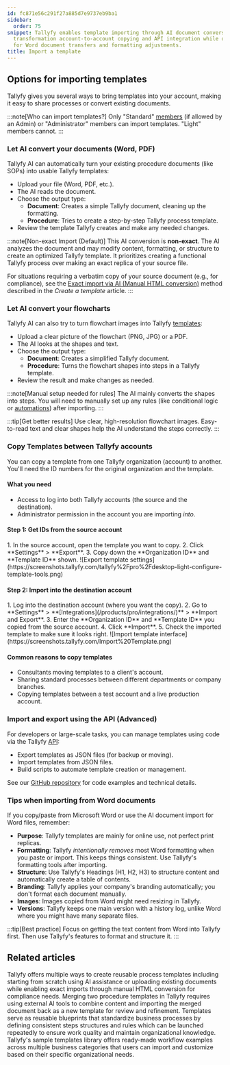```yaml
---
id: fc871e56c291f27a885d7e9737eb9ba1
sidebar:
  order: 75
snippet: Tallyfy enables template importing through AI document conversion flowchart
  transformation account-to-account copying and API integration while offering guidance
  for Word document transfers and formatting adjustments.
title: Import a template
---
```



## Options for importing templates

Tallyfy gives you several ways to bring templates into your account, making it easy to share processes or convert existing documents.

:::note[Who can import templates?]
Only "Standard" [members](/products/pro/documenting/members/) (if allowed by an Admin) or "Administrator" members can import templates. "Light" members cannot.
:::

### Let AI convert your documents (Word, PDF)

Tallyfy AI can automatically turn your existing procedure documents (like SOPs) into usable Tallyfy templates:

- Upload your file (Word, PDF, etc.).
- The AI reads the document.
- Choose the output type:
  - **Document**: Creates a simple Tallyfy document, cleaning up the formatting.
  - **Procedure**: Tries to create a step-by-step Tallyfy process template.
- Review the template Tallyfy creates and make any needed changes.

:::note[Non-exact Import (Default)]
This AI conversion is **non-exact**. The AI analyzes the document and may modify content, formatting, or structure to create an optimized Tallyfy template. It prioritizes creating a functional Tallyfy process over making an exact replica of your source file.

For situations requiring a verbatim copy of your source document (e.g., for compliance), see the [Exact import via AI (Manual HTML conversion)](/products/pro/documenting/templates/create-template/#exact-import-via-ai-manual-html-conversion) method described in the *Create a template* article.
:::

### Let AI convert your flowcharts

Tallyfy AI can also try to turn flowchart images into Tallyfy [templates](/products/pro/documenting/templates/):

- Upload a clear picture of the flowchart (PNG, JPG) or a PDF.
- The AI looks at the shapes and text.
- Choose the output type:
  - **Document**: Creates a simplified Tallyfy document.
  - **Procedure**: Turns the flowchart shapes into steps in a Tallyfy template.
- Review the result and make changes as needed.

:::note[Manual setup needed for rules]
The AI mainly converts the shapes into steps. You will need to manually set up any rules (like conditional logic or [automations](/products/pro/documenting/templates/automations/)) after importing.
:::

:::tip[Get better results]
Use clear, high-resolution flowchart images. Easy-to-read text and clear shapes help the AI understand the steps correctly.
:::

### Copy Templates between Tallyfy accounts

You can copy a template from one Tallyfy organization (account) to another. You'll need the ID numbers for the original organization and the template.

#### What you need
- Access to log into both Tallyfy accounts (the source and the destination).
- Administrator permission in the account you are importing *into*.

#### Step 1: Get IDs from the source account
<Steps>
1. In the source account, open the template you want to copy.
2. Click **Settings** > **Export**.
3. Copy down the **Organization ID** and **Template ID** shown.
   ![Export template settings](https://screenshots.tallyfy.com/tallyfy%2Fpro%2Fdesktop-light-configure-template-tools.png)
</Steps>

#### Step 2: Import into the destination account
<Steps>
1. Log into the destination account (where you want the copy).
2. Go to **Settings** > **[Integrations](/products/pro/integrations/)** > **Import and Export**.
3. Enter the **Organization ID** and **Template ID** you copied from the source account.
4. Click **Import**.
5. Check the imported template to make sure it looks right.
   ![Import template interface](https://screenshots.tallyfy.com/Import%20Template.png)
</Steps>

#### Common reasons to copy templates
- Consultants moving templates to a client's account.
- Sharing standard processes between different departments or company branches.
- Copying templates between a test account and a live production account.

### Import and export using the API (Advanced)

For developers or large-scale tasks, you can manage templates using code via the Tallyfy [API](/products/pro/integrations/open-api/):

- Export templates as JSON files (for backup or moving).
- Import templates from JSON files.
- Build scripts to automate template creation or management.

See our [GitHub repository](https://github.com/tallyfy/api-support/) for code examples and technical details.

### Tips when importing from Word documents

If you copy/paste from Microsoft Word or use the AI document import for Word files, remember:

- **Purpose**: Tallyfy templates are mainly for online use, not perfect print replicas.
- **Formatting**: Tallyfy *intentionally removes* most Word formatting when you paste or import. This keeps things consistent. Use Tallyfy's formatting tools after importing.
- **Structure**: Use Tallyfy's Headings (H1, H2, H3) to structure content and automatically create a table of contents.
- **Branding**: Tallyfy applies your company's branding automatically; you don't format each document manually.
- **Images**: Images copied from Word might need resizing in Tallyfy.
- **Versions**: Tallyfy keeps one main version with a history log, unlike Word where you might have many separate files.

:::tip[Best practice]
Focus on getting the text content from Word into Tallyfy first. Then use Tallyfy's features to format and structure it.
:::


## Related articles
<CardGrid>
<LinkTitleCard header="<b>Templates > Create a template</b>" href="/products/pro/documenting/templates/create-template/" > Tallyfy offers multiple ways to create reusable process templates including starting from scratch using AI assistance or uploading existing documents while enabling exact imports through manual HTML conversion for compliance needs. </LinkTitleCard>
<LinkTitleCard header="<b>How To > How to merge two process templates into one</b>" href="/products/pro/tutorials/how-to/how-to-merge-two-process-templates/" > Merging two procedure templates in Tallyfy requires using external AI tools to combine content and importing the merged document back as a new template for review and refinement. </LinkTitleCard>
<LinkTitleCard header="<b>Documenting > Templates</b>" href="/products/pro/documenting/templates/" > Templates serve as reusable blueprints that standardize business processes by defining consistent steps structures and rules which can be launched repeatedly to ensure work quality and maintain organizational knowledge. </LinkTitleCard>
<LinkTitleCard header="<b>Templates > Sample templates</b>" href="/products/pro/documenting/templates/how-can-i-access-tallyfys-sample-templates/" > Tallyfy's sample templates library offers ready-made workflow examples across multiple business categories that users can import and customize based on their specific organizational needs. </LinkTitleCard>
</CardGrid>